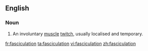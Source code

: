 ==English==
{{wikipedia}}
===Noun===
{{en-noun}}

# {{context|anatomy|muscles}} An involuntary [[muscle]] [[twitch]], usually localised and temporary.

[[fr:fasciculation]]
[[ta:fasciculation]]
[[vi:fasciculation]]
[[zh:fasciculation]]